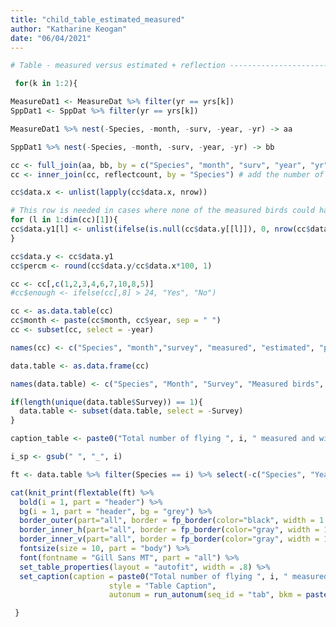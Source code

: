 ```yaml
---
title: "child_table_estimated_measured"
author: "Katharine Keogan"
date: "06/04/2021"
---
```



```r
# Table - measured versus estimated + reflection --------------------------

 for(k in 1:2){

MeasureDat1 <- MeasureDat %>% filter(yr == yrs[k])
SppDat1 <- SppDat %>% filter(yr == yrs[k])

MeasureDat1 %>% nest(-Species, -month, -surv, -year, -yr) -> aa

SppDat1 %>% nest(-Species, -month, -surv, -year, -yr) -> bb

cc <- full_join(aa, bb, by = c("Species", "month", "surv", "year", "yr"))
cc <- inner_join(cc, reflectcount, by = "Species") # add the number of reflected birds

cc$data.x <- unlist(lapply(cc$data.x, nrow))

# This row is needed in cases where none of the measured birds could have FH estimated
for (l in 1:dim(cc)[1]){
cc$data.y1[l] <- unlist(ifelse(is.null(cc$data.y[[l]]), 0, nrow(cc$data.y[[l]])))
}

cc$data.y <- cc$data.y1
cc$percm <- round(cc$data.y/cc$data.x*100, 1)

cc <- cc[,c(1,2,3,4,6,7,10,8,5)]
#cc$enough <- ifelse(cc[,8] > 24, "Yes", "No")

cc <- as.data.table(cc)
cc$month <- paste(cc$month, cc$year, sep = " ")
cc <- subset(cc, select = -year)

names(cc) <- c("Species", "month","survey", "measured", "estimated", "percm", "n", "year") #, "enough")

data.table <- as.data.frame(cc)

names(data.table) <- c("Species", "Month", "Survey", "Measured birds", "Est FH", "% estimated", "Reflection n", "Year") #, "Sufficient?")

if(length(unique(data.table$Survey)) == 1){
  data.table <- subset(data.table, select = -Survey)
}

caption_table <- paste0("Total number of flying ", i, " measured and with flight height estimated within the survey area in year ", yrs[k], ".")

i_sp <- gsub(" ", "_", i)

ft <- data.table %>% filter(Species == i) %>% select(-c("Species", "Year"))

cat(knit_print(flextable(ft) %>% 
  bold(i = 1, part = "header") %>% 
  bg(i = 1, part = "header", bg = "grey") %>%
  border_outer(part="all", border = fp_border(color="black", width = 1.5) ) %>% 
  border_inner_h(part="all", border = fp_border(color="gray", width = 1)) %>% 
  border_inner_v(part="all", border = fp_border(color="gray", width = 1)) %>%
  fontsize(size = 10, part = "body") %>%
  font(fontname = "Gill Sans MT", part = "all") %>%
  set_table_properties(layout = "autofit", width = .8) %>%
  set_caption(caption = paste0("Total number of flying ", i, " measured and estimated within the survey area in year ", k, "."), 
                      style = "Table Caption",
                      autonum = run_autonum(seq_id = "tab", bkm = paste0("m_v_e_",i_sp, k)))))

 }

```